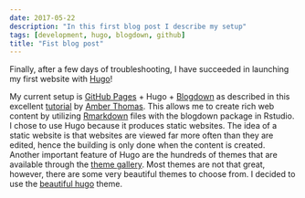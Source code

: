 ```yaml
---
date: 2017-05-22
description: "In this first blog post I describe my setup"
tags: [development, hugo, blogdown, github]
title: "Fist blog post"
---
```


Finally, after a few days of troubleshooting, I have succeeded in launching my first website with <a href="https://gohugo.io/">Hugo</a>!   

My current setup is <a href="https://pages.github.com/">GitHub Pages</a> + Hugo + <a href="https://github.com/rstudio/blogdown">Blogdown</a> as described in this excellent <a href="https://proquestionasker.github.io/blog/Making_Site/"> tutorial</a> by <a href="https://github.com/ProQuestionAsker">Amber Thomas</a>. This allows me to create rich web content by utilizing <a href="http://rmarkdown.rstudio.com/">Rmarkdown</a> files with the blogdown package in Rstudio. I chose to use Hugo because it produces static websites. The idea of a static website is that websites are viewed far more often than they are edited, hence the building is only done when the content is created. Another important feature of Hugo are the hundreds of themes that are available through the <a href="https://themes.gohugo.io/">theme gallery</a>. Most themes are not that great, however, there are some very beautiful themes to choose from. I decided to use the <a href="https://themes.gohugo.io/beautifulhugo/">beautiful hugo</a> theme. 